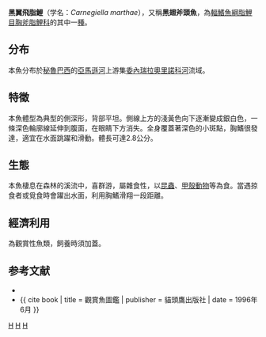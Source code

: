 {{Speciesbox 
| taxon = Carnegiella marthae
| image = Carnegiellamarthae.jpg
| status = NE
| status_system = IUCN3.1
| authority =  [[Myers|Myers]], 1927
| synonyms = *''Carnegiella marthae marthae''<br /><small>Myers, 1927</small>''
*''Carnegiella marthae schereri''<br /><small>Fernandez-Yépez, 1958</small>''
}}

'''黑翼飛脂鯉'''（学名：''Carnegiella marthae''），又稱'''黑翅斧頭魚'''，為[[輻鰭魚綱|輻鰭魚綱]][[脂鯉目|脂鯉目]][[胸斧脂鯉科|胸斧脂鯉科]]的其中一[[種|種]]。

==分布==
本魚分布於[[秘魯|秘魯]][[巴西|巴西]]的[[亞馬遜河|亞馬遜河]]上游集[[委內瑞拉|委內瑞拉]][[奧里諾科河|奧里諾科河]]流域。

==特徵==
本魚體型為典型的側深形，背部平坦。側線上方的淺黃色向下逐漸變成銀白色，一條深色輪廓線延伸到腹面，在眼睛下方消失。全身覆蓋著深色的小斑點，胸鰭很發達，適宜在水面跳躍和滑動。體長可達2.8公分。

==生態==
本魚棲息在森林的溪流中，喜群游，屬雜食性，以[[昆蟲|昆蟲]]、[[甲殼動物|甲殼動物]]等為食。當遇掠食者或覓食時會躍出水面，利用胸鰭滑翔一段距離。

==經濟利用==
為觀賞性魚類，飼養時須加蓋。

==参考文献==
{{refbegin}}
*{{FishBase_species|genus=Carnegiella|species=marthae|year=2011|month=12}}
*{{ cite book | title = 觀賞魚圖鑑 | publisher = 貓頭鷹出版社 | date = 1996年6月 }}
{{refend}}
{{Taxonbar|from=Q277409}}

[[Category:觀賞魚|H]]
[[Category:飛脂鯉屬|H]]
[[Category:1927年描述的魚類|H]]